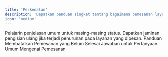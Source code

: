 ```yaml
---
title: 'Perkenalan'
description: 'Dapatkan panduan singkat tentang bagaimana pemesanan layanan bekerja di SPRINTPEDIA.'
icon: 'medium'
---
```


<CardGroup cols={2}>
  <Card title="Status" icon="bars-progress" href="/pemesanan/status">
    Pelajarin penjelasan umum untuk masing-masing status.
  </Card>
  <Card title="Refill" icon="rotate-right" href="/pemesanan/refill">
    Dapatkan jaminan pengisian ulang jika terjadi penurunan pada layanan yang dipesan.
  </Card>
  <Card title="Cancel" icon="ban" href="/pemesanan/cancel">
    Panduan Membatalkan Pemesanan yang Belum Selesai
  </Card>
  <Card title="Faq" icon="question" href="/pemesanan/faq">
    Jawaban untuk Pertanyaan Umum Mengenai Pemesanan
  </Card>
</CardGroup>